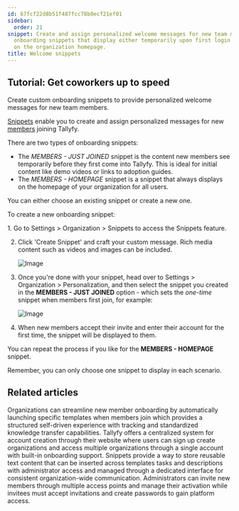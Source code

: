 ```yaml
---
id: 67fcf22d8b51f487fcc78b0ecf21ef01
sidebar:
  order: 21
snippet: Create and assign personalized welcome messages for new team members through
  onboarding snippets that display either temporarily upon first login or permanently
  on the organization homepage.
title: Welcome snippets
---
```



## Tutorial: Get coworkers up to speed

Create custom onboarding snippets to provide personalized welcome messages for new team members.

[Snippets](/products/pro/documenting/templates/snippets/) enable you to create and assign personalized messages for new [members](/products/pro/documenting/members/) joining Tallyfy.

There are two types of onboarding snippets:

* The _MEMBERS - JUST JOINED_ snippet is the content new members see temporarily before they first come into Tallyfy. This is ideal for initial content like demo videos or links to adoption guides.
* The _MEMBERS - HOMEPAGE_ snippet is a snippet that always displays on the homepage of your organization for all users.

You can either choose an existing snippet or create a new one.

To create a new onboarding snippet:

<Steps>
1. Go to Settings > Organization > Snippets to access the Snippets feature.

2. Click 'Create Snippet' and craft your custom message. Rich media content such as videos and images can be included.

   ![Image](https://screenshots.tallyfy.com/tallyfy%2Fpro%2Fdesktop-light-welcome-message-snippet-example.png)
3. Once you're done with your snippet, head over to Settings > Organization > Personalization, and then select the snippet you created in the **MEMBERS - JUST JOINED** option - which sets the _one-time_ snippet when members first join, for example:

   ![Image](https://screenshots.tallyfy.com/tallyfy%2Fpro%2Fdesktop-light-select-snippet-welcome-newcomers.png)
4. When new members accept their invite and enter their account for the first time, the snippet will be displayed to them.
</Steps>

You can repeat the process if you like for the **MEMBERS - HOMEPAGE** snippet.

Remember, you can only choose one snippet to display in each scenario.


## Related articles
<CardGrid>
<LinkTitleCard header="<b>Org Settings > Auto-launch templates for new members</b>" href="/products/pro/settings/org-settings/how-to-auto-launch-templates-for-new-members/" > Organizations can streamline new member onboarding by automatically launching specific templates when members join which provides a structured self-driven experience with tracking and standardized knowledge transfer capabilities. </LinkTitleCard>
<LinkTitleCard header="<b>Tutorials > Create an organization</b>" href="/products/pro/tutorials/how-can-i-create-a-new-tallyfy-account/" > Tallyfy offers a centralized system for account creation through their website where users can sign up create organizations and access multiple organizations through a single account with built-in onboarding support. </LinkTitleCard>
<LinkTitleCard header="<b>Snippets > Use snippets</b>" href="/products/pro/documenting/templates/snippets/how-can-i-use-snippets-to-simplify-workflow-in-tallyfy/" > Snippets provide a way to store reusable text content that can be inserted across templates tasks and descriptions with administrator access and managed through a dedicated interface for consistent organization-wide communication. </LinkTitleCard>
<LinkTitleCard header="<b>Members > Invite and activate members</b>" href="/products/pro/documenting/members/how-to-invite-and-activate-members-on-tallyfy/" > Administrators can invite new members through multiple access points and manage their activation while invitees must accept invitations and create passwords to gain platform access. </LinkTitleCard>
</CardGrid>